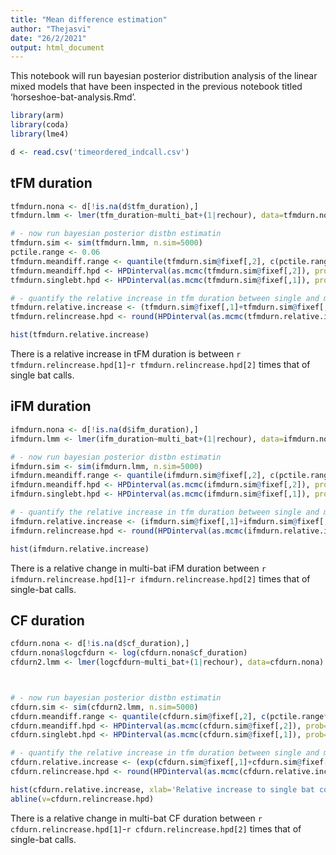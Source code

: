 ```yaml
---
title: "Mean difference estimation"
author: "Thejasvi"
date: "26/2/2021"
output: html_document
---
```


This notebook will run bayesian posterior distribution analysis of the linear mixed models that have been inspected in the previous notebook titled 'horseshoe-bat-analysis.Rmd'.
  
```r
library(arm)
library(coda)
library(lme4)

d <- read.csv('timeordered_indcall.csv')

```

## tFM duration 

```r
tfmdurn.nona <- d[!is.na(d$tfm_duration),]
tfmdurn.lmm <- lmer(tfm_duration~multi_bat+(1|rechour), data=tfmdurn.nona)

# - now run bayesian posterior distbn estimatin 
tfmdurn.sim <- sim(tfmdurn.lmm, n.sim=5000)
pctile.range <- 0.06
tfmdurn.meandiff.range <- quantile(tfmdurn.sim@fixef[,2], c(pctile.range*0.5,1-(pctile.range*0.5)))
tfmdurn.meandiff.hpd <- HPDinterval(as.mcmc(tfmdurn.sim@fixef[,2]), prob=0.93)
tfmdurn.singlebt.hpd <- HPDinterval(as.mcmc(tfmdurn.sim@fixef[,1]), prob=0.93)

# - quantify the relative increase in tfm duration between single and multiple bats:
tfmdurn.relative.increase <- (tfmdurn.sim@fixef[,1]+tfmdurn.sim@fixef[,2])/tfmdurn.sim@fixef[,1]
tfmdurn.relincrease.hpd <- round(HPDinterval(as.mcmc(tfmdurn.relative.increase), prob=0.93),2)

hist(tfmdurn.relative.increase)
```
There is a relative increase in tFM duration is between `r tfmdurn.relincrease.hpd[1]`-`r tfmdurn.relincrease.hpd[2]` times that of single bat calls. 

## iFM duration 
```r
ifmdurn.nona <- d[!is.na(d$ifm_duration),]
ifmdurn.lmm <- lmer(ifm_duration~multi_bat+(1|rechour), data=ifmdurn.nona)

# - now run bayesian posterior distbn estimatin 
ifmdurn.sim <- sim(ifmdurn.lmm, n.sim=5000)
ifmdurn.meandiff.range <- quantile(ifmdurn.sim@fixef[,2], c(pctile.range*0.5,1-(pctile.range*0.5)))
ifmdurn.meandiff.hpd <- HPDinterval(as.mcmc(ifmdurn.sim@fixef[,2]), prob=0.93)
ifmdurn.singlebt.hpd <- HPDinterval(as.mcmc(ifmdurn.sim@fixef[,1]), prob=0.93)

# - quantify the relative increase in tfm duration between single and multiple bats:
ifmdurn.relative.increase <- (ifmdurn.sim@fixef[,1]+ifmdurn.sim@fixef[,2])/ifmdurn.sim@fixef[,1]
ifmdurn.relincrease.hpd <- round(HPDinterval(as.mcmc(ifmdurn.relative.increase), prob=0.93),2)

hist(ifmdurn.relative.increase)
```
There is a relative change in multi-bat iFM duration between `r ifmdurn.relincrease.hpd[1]`-`r ifmdurn.relincrease.hpd[2]` times that of single-bat calls. 

## CF duration 
```r
cfdurn.nona <- d[!is.na(d$cf_duration),]
cfdurn.nona$logcfdurn <- log(cfdurn.nona$cf_duration)
cfdurn2.lmm <- lmer(logcfdurn~multi_bat+(1|rechour), data=cfdurn.nona)



# - now run bayesian posterior distbn estimatin 
cfdurn.sim <- sim(cfdurn2.lmm, n.sim=5000)
cfdurn.meandiff.range <- quantile(cfdurn.sim@fixef[,2], c(pctile.range*0.5,1-(pctile.range*0.5)))
cfdurn.meandiff.hpd <- HPDinterval(as.mcmc(cfdurn.sim@fixef[,2]), prob=0.93)
cfdurn.singlebt.hpd <- HPDinterval(as.mcmc(cfdurn.sim@fixef[,1]), prob=0.93)

# - quantify the relative increase in tfm duration between single and multiple bats:
cfdurn.relative.increase <- (exp(cfdurn.sim@fixef[,1]+cfdurn.sim@fixef[,2]))/exp(cfdurn.sim@fixef[,1])
cfdurn.relincrease.hpd <- round(HPDinterval(as.mcmc(cfdurn.relative.increase), prob=0.93),2)

hist(cfdurn.relative.increase, xlab='Relative increase to single bat context', main='Multi-bat increase')
abline(v=cfdurn.relincrease.hpd)
```
There is a relative change in multi-bat CF duration between `r cfdurn.relincrease.hpd[1]`-`r cfdurn.relincrease.hpd[2]` times that of single-bat calls. 




